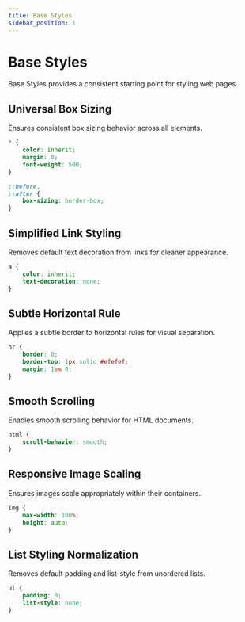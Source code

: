 ```yaml
---
title: Base Styles
sidebar_position: 1
---
```


# Base Styles

Base Styles provides a consistent starting point for styling web pages.

## Universal Box Sizing

Ensures consistent box sizing behavior across all elements.

```scss
* {
    color: inherit;
    margin: 0;
    font-weight: 500;
}

::before,
::after {
    box-sizing: border-box;
}
```
## Simplified Link Styling
Removes default text decoration from links for cleaner appearance.

```scss
a {
    color: inherit;
    text-decoration: none;
}
```

## Subtle Horizontal Rule
Applies a subtle border to horizontal rules for visual separation.

```scss
hr {
    border: 0;
    border-top: 1px solid #efefef;
    margin: 1em 0;
}
```

## Smooth Scrolling
Enables smooth scrolling behavior for HTML documents.

```scss
html {
    scroll-behavior: smooth;
}
```

## Responsive Image Scaling
Ensures images scale appropriately within their containers.

```scss
img {
    max-width: 100%;
    height: auto;
}
```

## List Styling Normalization
Removes default padding and list-style from unordered lists.

```scss
ul {
    padding: 0;
    list-style: none;
}
```